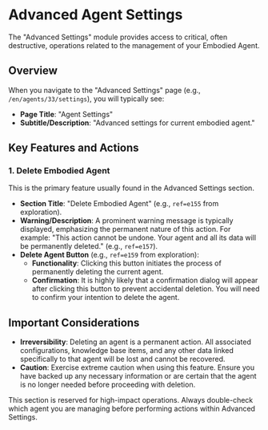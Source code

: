# Advanced Agent Settings

The "Advanced Settings" module provides access to critical, often destructive, operations related to the management of your Embodied Agent.

## Overview

When you navigate to the "Advanced Settings" page (e.g., `/en/agents/33/settings`), you will typically see:

- **Page Title**: "Agent Settings"
- **Subtitle/Description**: "Advanced settings for current embodied agent."

## Key Features and Actions

### 1. Delete Embodied Agent

This is the primary feature usually found in the Advanced Settings section.

- **Section Title**: "Delete Embodied Agent" (e.g., `ref=e155` from exploration).
- **Warning/Description**: A prominent warning message is typically displayed, emphasizing the permanent nature of this action. For example: "This action cannot be undone. Your agent and all its data will be permanently deleted." (e.g., `ref=e157`).
- **Delete Agent Button** (e.g., `ref=e159` from exploration):
    - **Functionality**: Clicking this button initiates the process of permanently deleting the current agent.
    - **Confirmation**: It is highly likely that a confirmation dialog will appear after clicking this button to prevent accidental deletion. You will need to confirm your intention to delete the agent.

## Important Considerations

- **Irreversibility**: Deleting an agent is a permanent action. All associated configurations, knowledge base items, and any other data linked specifically to that agent will be lost and cannot be recovered.
- **Caution**: Exercise extreme caution when using this feature. Ensure you have backed up any necessary information or are certain that the agent is no longer needed before proceeding with deletion.

This section is reserved for high-impact operations. Always double-check which agent you are managing before performing actions within Advanced Settings.
